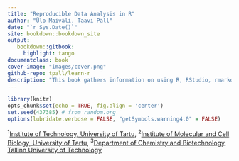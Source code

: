 ```yaml
---
title: "Reproducible Data Analysis in R"
author: "Ülo Maiväli, Taavi Päll"
date: "`r Sys.Date()`"
site: bookdown::bookdown_site
output: 
   bookdown::gitbook:
     highlight: tango
documentclass: book
cover-image: "images/cover.png"
github-repo: tpall/learn-r
description: "This book gathers information on using R, RStudio, rmarkdown and Git/github on reproducible data analysis pipeline."
---
```


```r
library(knitr)
opts_chunk$set(echo = TRUE, fig.align = 'center')
set.seed(437385) # from random.org
options(lubridate.verbose = FALSE, "getSymbols.warning4.0" = FALSE)
```

^1^[Institute of Technology, University of Tartu](http://www.tuit.ut.ee/en), 
^2^[Institute of Molecular and Cell Biology, University of Tartu](http://www.tymri.ut.ee), 
^3^[Department of Chemistry and Biotechnology, Tallinn University of Technology](http://www.ttu.ee/faculty-of-science/department-of-gene-technology/)
